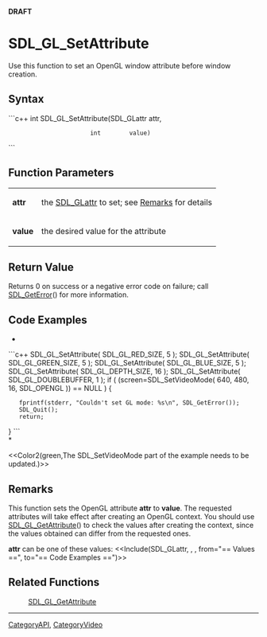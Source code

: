<!-- pragma section-numbers off -->
<!-- pragma disable-camelcase -->
'''DRAFT'''

= SDL_GL_SetAttribute =
Use this function to set an OpenGL window attribute before window creation.


== Syntax ==
```c++
int SDL_GL_SetAttribute(SDL_GLattr attr,
                        int        value)
```

== Function Parameters ==
{|
|'''attr'''
|the [[SDL_GLattr]] to set; see [[#Remarks|Remarks]] for details
|-
|'''value'''
|the desired value for the attribute
|}

== Return Value ==
Returns 0 on success or a negative error code on failure; call [[SDL_GetError]]() for more information.

== Code Examples ==
*<br/>
```c++
SDL_GL_SetAttribute( SDL_GL_RED_SIZE, 5 );
SDL_GL_SetAttribute( SDL_GL_GREEN_SIZE, 5 );
SDL_GL_SetAttribute( SDL_GL_BLUE_SIZE, 5 );
SDL_GL_SetAttribute( SDL_GL_DEPTH_SIZE, 16 );
SDL_GL_SetAttribute( SDL_GL_DOUBLEBUFFER, 1 );
if ( (screen=SDL_SetVideoMode( 640, 480, 16, SDL_OPENGL )) == NULL ) {
    fprintf(stderr, "Couldn't set GL mode: %s\n", SDL_GetError());
    SDL_Quit();
    return;
}
```
<br/>*

<<Color2(green,The SDL_SetVideoMode part of the example needs to be updated.)>>

== Remarks ==
This function sets the OpenGL attribute '''attr''' to '''value'''. The requested attributes will take effect after creating an OpenGL context. You should use [[SDL_GL_GetAttribute]]() to check the values after creating the context, since the values obtained can differ from the requested ones.

'''attr''' can be one of these values:
<<Include(SDL_GLattr, , , from="== Values ==", to="== Code Examples ==")>>

== Related Functions ==
:[[SDL_GL_GetAttribute]]

----
[[CategoryAPI]], [[CategoryVideo]]

